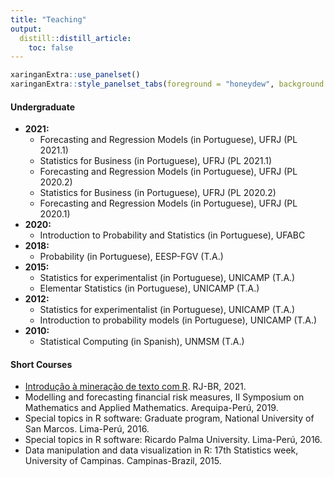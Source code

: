 ```yaml
---
title: "Teaching"
output:
  distill::distill_article:
    toc: false
---
```



```r
xaringanExtra::use_panelset()
xaringanExtra::style_panelset_tabs(foreground = "honeydew", background = "#0F2E3D")
```



::::: {.panelset}

::: {.panel}

#### Undergraduate {.panel-name}

- **2021:**
  - Forecasting and Regression Models (in Portuguese), UFRJ (PL 2021.1)
  - Statistics for Business (in Portuguese), UFRJ (PL 2021.1)
  - Forecasting and Regression Models (in Portuguese), UFRJ (PL 2020.2)
  - Statistics for Business (in Portuguese), UFRJ (PL 2020.2)
  - Forecasting and Regression Models (in Portuguese), UFRJ (PL 2020.1)
- **2020:**
  - Introduction to Probability and Statistics (in Portuguese), UFABC
- **2018:**
  - Probability (in Portuguese), EESP-FGV  (T.A.)
- **2015:**
  - Statistics for experimentalist (in Portuguese), UNICAMP (T.A.)
  - Elementar Statistics (in Portuguese), UNICAMP (T.A.)
* **2012:**
  - Statistics for experimentalist (in Portuguese), UNICAMP (T.A.)
  - Introduction to probability models (in Portuguese), UNICAMP (T.A.)
- **2010:**
  - Statistical Computing (in Spanish), UNMSM (T.A.)

:::

::: {.panel}

#### Short Courses {.panel-name}


- [Introdução à mineração de texto com R](https://ctruciosm.github.io/IMTR/IMTR#1). RJ-BR, 2021.
- Modelling and forecasting financial risk measures, II Symposium on Mathematics and Applied Mathematics. Arequipa-Perú, 2019.
- Special topics in R software: Graduate program, National University of San Marcos. Lima-Perú, 2016.
- Special topics in R software: Ricardo Palma University. Lima-Perú, 2016.
- Data manipulation and data visualization in R: 17th Statistics week, University of Campinas. Campinas-Brazil, 2015.

:::


:::::

